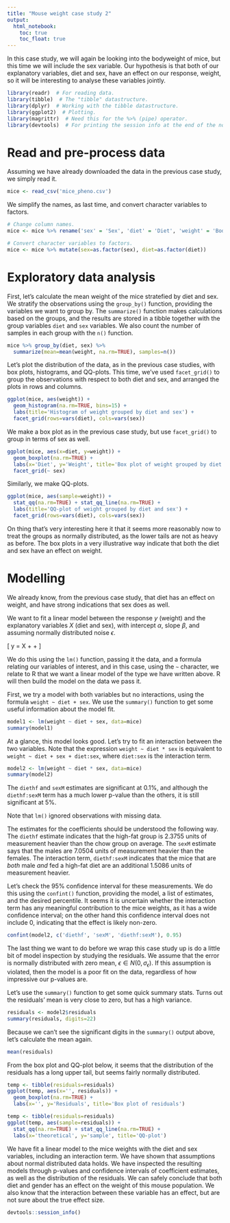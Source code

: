 ```yaml
---
title: "Mouse weight case study 2"
output:
  html_notebook:
    toc: true
    toc_float: true
---
```


In this case study, we will again be looking into the bodyweight of mice, but this time we will include the sex variable. Our hypothesis is that both of our explanatory variables, diet and sex, have an effect on our response, weight, so it will be interesting to analyse these variables jointly.

```r
library(readr)  # For reading data.
library(tibble)  # The "tibble" datastructure.
library(dplyr)  # Working with the tibble datastructure.
library(ggplot2)  # Plotting.
library(magrittr)  # Need this for the %>% (pipe) operator.
library(devtools)  # For printing the session info at the end of the notebook.
```

# Read and pre-process data

Assuming we have already downloaded the data in the previous case study, we simply read it.

```r
mice <- read_csv('mice_pheno.csv')
```

We simplify the names, as last time, and convert character variables to factors.

```r
# Change column names.
mice <- mice %>% rename('sex' = 'Sex', 'diet' = 'Diet', 'weight' = 'Bodyweight')

# Convert character variables to factors.
mice <- mice %>% mutate(sex=as.factor(sex), diet=as.factor(diet))
```

# Exploratory data analysis

First, let's calculate the mean weight of the mice stratefied by diet and sex. We stratify the observations using the `group_by()` function, providing the variables we want to group by. The `summarize()` function makes calculations based on the groups, and the results are stored in a tibble together with the group variables `diet` and `sex` variables. We also count the number of samples in each group with the `n()` function.


```r
mice %>% group_by(diet, sex) %>%
  summarize(mean=mean(weight, na.rm=TRUE), samples=n())
```

Let's plot the distribution of the data, as in the previous case studies, with box plots, histograms, and QQ-plots. This time, we've used `facet_grid()` to group the observations with respect to both diet and sex, and arranged the plots in rows and columns.

```r
ggplot(mice, aes(weight)) +
  geom_histogram(na.rm=TRUE, bins=15) +
  labs(title='Histogram of weight grouped by diet and sex') +
  facet_grid(rows=vars(diet), cols=vars(sex))
```

We make a box plot as in the previous case study, but use `facet_grid()` to group in terms of sex as well.

```r
ggplot(mice, aes(x=diet, y=weight)) +
  geom_boxplot(na.rm=TRUE) +
  labs(x='Diet', y='Weight', title='Box plot of weight grouped by diet and sex') +
  facet_grid(~ sex)
```

Similarly, we make QQ-plots.

```r
ggplot(mice, aes(sample=weight)) +
  stat_qq(na.rm=TRUE) + stat_qq_line(na.rm=TRUE) +
  labs(title='QQ-plot of weight grouped by diet and sex') +
  facet_grid(rows=vars(diet), cols=vars(sex))
```

On thing that's very interesting here it that it seems more reasonably now to treat the groups as normally distributed, as the lower tails are not as heavy as before. The box plots in a very illustrative way indicate that both the diet and sex have an effect on weight.

# Modelling

We already know, from the previous case study, that diet has an effect on weight, and have strong indications that sex does as well.

We want to fit a linear model between the response $y$ (weight) and the explanatory variables $X$ (diet and sex), with intercept $\alpha$, slope $\beta$, and assuming normally distributed noise $\epsilon$.

\[
y = \beta X + \alpha + \epsilon
\]

We do this using the `lm()` function, passing it the data, and a formula relating our variables of interest, and in this case, using the `~` character, we relate to R that we want a linear model of the type we have written above. R will then build the model on the data we pass it.

First, we try a model with both variables but no interactions, using the formula `weight ~ diet + sex`. We use the `summary()` function to get some useful information about the model fit.

```r
model1 <- lm(weight ~ diet + sex, data=mice)
summary(model1)
```

At a glance, this model looks good. Let's try to fit an interaction between the two variables. Note that the expression `weight ~ diet * sex` is equivalent to `weight ~ diet + sex + diet:sex`, where `diet:sex` is the interaction term.

```r
model2 <- lm(weight ~ diet * sex, data=mice)
summary(model2)
```

The `diethf` and `sexM` estimates are significant at 0.1%, and although the `diethf:sexM` term has a much lower p-value than the others, it is still significant at 5%.

Note that `lm()` ignored observations with missing data.

The estimates for the coefficients should be understood the following way. The `diethf` estimate indicates that the high-fat group is 2.3755 units of measurement heavier than the chow group on average. The `sexM` estimate says that the males are 7.0504 units of measurement heavier than the females. The interaction term, `diethf:sexM` indicates that the mice that are *both* male *and* fed a high-fat diet are an additional 1.5086 units of measurement heavier.

Let's check the 95% confidence interval for these measurements. We do this using the `confint()` function, providing the model, a list of estimates, and the desired percentile. It seems it is uncertain whether the interaction term has any meaningful contribution to the mice weights, as it has a wide confidence interval; on the other hand this confidence interval does not include 0, indicating that the effect is likely non-zero.

```r
confint(model2, c('diethf', 'sexM', 'diethf:sexM'), 0.95)
```


The last thing we want to do before we wrap this case study up is do a little bit of model inspection by studying the residuals. We assume that the error is normally distributed with zero mean, $\epsilon \in N(0, \sigma_{\epsilon})$. If this assumption is violated, then the model is a poor fit on the data, regardless of how impressive our p-values are.

Let's use the `summary()` function to get some quick summary stats. Turns out the residuals' mean is very close to zero, but has a high variance.

```r
residuals <- model2$residuals
summary(residuals, digits=22)
```

Because we can't see the significant digits in the `summary()` output above, let's calculate the mean again.

```r
mean(residuals)
```

From the box plot and QQ-plot below, it seems that the distribution of the residuals has a long upper tail, but seems fairly normally distributed.

```r
temp <- tibble(residuals=residuals)
ggplot(temp, aes(x='', residuals)) +
  geom_boxplot(na.rm=TRUE) +
  labs(x='', y='Residuals', title='Box plot of residuals')
```


```r
temp <- tibble(residuals=residuals)
ggplot(temp, aes(sample=residuals)) +
  stat_qq(na.rm=TRUE) + stat_qq_line(na.rm=TRUE) +
  labs(x='theoretical', y='sample', title='QQ-plot')
```

We have fit a linear model to the mice weights with the diet and sex variables, including an interaction term. We have shown that assumptions about normal distributed data holds. We have inspected the resulting models through p-values and confidence intervals of coefficient estimates, as well as the distribution of the residuals. We can safely conclude that both diet and gender has an effect on the weight of this mouse population. We also know that the interaction between these variable has an effect, but are not sure about the true effect size.

```r
devtools::session_info()
```
